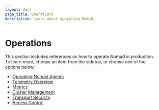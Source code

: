 ```yaml
---
layout: docs
page_title: Operations
description: Learn about operating Nomad.
---
```


# Operations

This section includes references on how to operate Nomad in production. To
learn more, choose an item from the sidebar, or choose one of the options
below:

- [Operating Nomad Agents](/docs/operations/nomad-agent)
- [Telemetry Overview](/docs/operations/telemetry)
- [Metrics](/docs/operations/metrics)
- [Cluster Management](https://learn.hashicorp.com/collections/nomad/manage-clusters)
- [Transport Security](https://learn.hashicorp.com/collections/nomad/transport-security)
- [Access Control](https://learn.hashicorp.com/collections/nomad/access-control)
